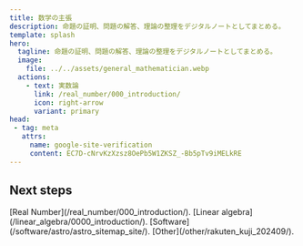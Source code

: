 ```yaml
---
title: 数学の主張
description: 命題の証明、問題の解答、理論の整理をデジタルノートとしてまとめる。
template: splash
hero:
  tagline: 命題の証明、問題の解答、理論の整理をデジタルノートとしてまとめる。
  image:
    file: ../../assets/general_mathematician.webp
  actions:
    - text: 実数論
      link: /real_number/000_introduction/
      icon: right-arrow
      variant: primary
head:
 - tag: meta
   attrs:
     name: google-site-verification
     content: EC7D-cNrvKzXzsz8OePb5W1ZKSZ_-Bb5pTv9iMELkRE
---
```



## Next steps

<CardGrid stagger>
	<Card title="実数論" icon="pencil">
    [Real Number](/real_number/000_introduction/).
	</Card>
  <Card title="線形代数" icon="pencil">
    [Linear algebra](/linear_algebra/0000_introduction/).
  </Card>
	<Card title="ソフトウェア" icon="open-book">
		[Software](/software/astro/astro_sitemap_site/).
	</Card>
	<Card title="その他" icon="open-book">
		[Other](/other/rakuten_kuji_202409/).
	</Card>
</CardGrid>
